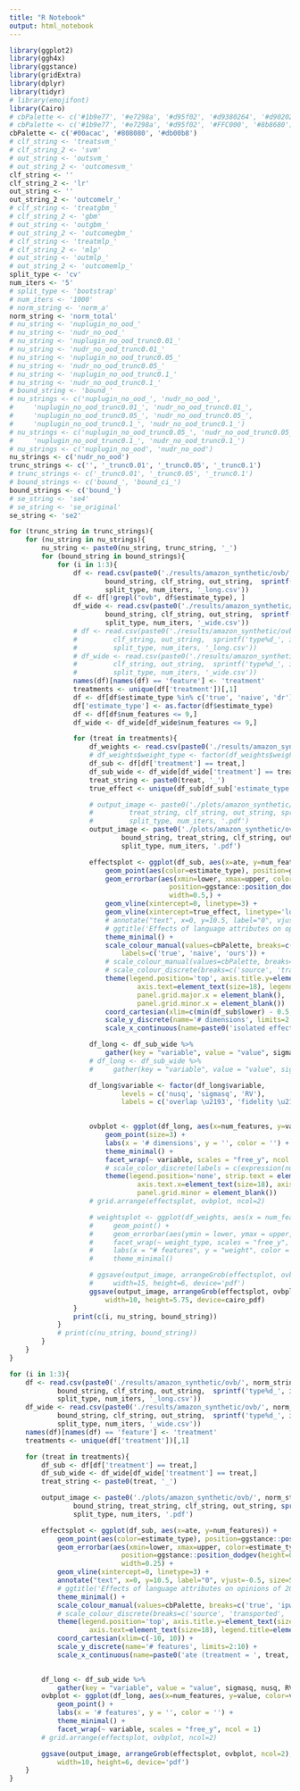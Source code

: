 ```yaml
---
title: "R Notebook"
output: html_notebook
---
```


```r
library(ggplot2)
library(ggh4x)
library(ggstance)
library(gridExtra)
library(dplyr)
library(tidyr)
# library(emojifont)
library(Cairo)
# cbPalette <- c('#1b9e77', '#e7298a', '#d95f02', '#d9380264', '#d90202', '#FFC000', '#8b8680')
# cbPalette <- c('#1b9e77', '#e7298a', '#d95f02', '#FFC000', '#8b8680')
cbPalette <- c('#00acac', '#808080', '#db00b8')
# clf_string <- 'treatsvm_'
# clf_string_2 <- 'svm'
# out_string <- 'outsvm_'
# out_string_2 <- 'outcomesvm_'
clf_string <- ''
clf_string_2 <- 'lr'
out_string <- ''
out_string_2 <- 'outcomelr_'
# clf_string <- 'treatgbm_'
# clf_string_2 <- 'gbm'
# out_string <- 'outgbm_'
# out_string_2 <- 'outcomegbm_'
# clf_string <- 'treatmlp_'
# clf_string_2 <- 'mlp'
# out_string <- 'outmlp_'
# out_string_2 <- 'outcomemlp_'
split_type <- 'cv'
num_iters <- '5'
# split_type <- 'bootstrap'
# num_iters <- '1000'
# norm_string <- 'norm_a'
norm_string <- 'norm_total'
# nu_string <- 'nuplugin_no_ood_'
# nu_string <- 'nudr_no_ood_'
# nu_string <- 'nuplugin_no_ood_trunc0.01_'
# nu_string <- 'nudr_no_ood_trunc0.01_'
# nu_string <- 'nuplugin_no_ood_trunc0.05_'
# nu_string <- 'nudr_no_ood_trunc0.05_'
# nu_string <- 'nuplugin_no_ood_trunc0.1_'
# nu_string <- 'nudr_no_ood_trunc0.1_'
# bound_string <- 'bound_'
# nu_strings <- c('nuplugin_no_ood_', 'nudr_no_ood_',
#     'nuplugin_no_ood_trunc0.01_', 'nudr_no_ood_trunc0.01_',
#     'nuplugin_no_ood_trunc0.05_', 'nudr_no_ood_trunc0.05_',
#     'nuplugin_no_ood_trunc0.1_', 'nudr_no_ood_trunc0.1_')
# nu_strings <- c('nuplugin_no_ood_trunc0.05_', 'nudr_no_ood_trunc0.05_',
#     'nuplugin_no_ood_trunc0.1_', 'nudr_no_ood_trunc0.1_')
# nu_strings <- c('nuplugin_no_ood', 'nudr_no_ood')
nu_strings <- c('nudr_no_ood')
trunc_strings <- c('', '_trunc0.01', '_trunc0.05', '_trunc0.1')
# trunc_strings <- c('_trunc0.01', '_trunc0.05', '_trunc0.1')
# bound_strings <- c('bound_', 'bound_ci_')
bound_strings <- c('bound_')
# se_string <- 'se4'
# se_string <- 'se_original'
se_string <- 'se2'

```

```r
for (trunc_string in trunc_strings){
    for (nu_string in nu_strings){
        nu_string <- paste0(nu_string, trunc_string, '_')
        for (bound_string in bound_strings){
            for (i in 1:3){
                df <- read.csv(paste0('./results/amazon_synthetic/ovb/', se_string, '/norm_none/pr_label_synthetic_direct_iso_effects_RV0', 
                        bound_string, clf_string, out_string,  sprintf('type%d_', i), nu_string,
                        split_type, num_iters, '_long.csv'))
                df <- df[!grepl("ovb", df$estimate_type), ]
                df_wide <- read.csv(paste0('./results/amazon_synthetic/ovb/', se_string, '/norm_none/pr_label_synthetic_direct_iso_effects_RV0', 
                        bound_string, clf_string, out_string,  sprintf('type%d_', i), nu_string,
                        split_type, num_iters, '_wide.csv'))
                # df <- read.csv(paste0('./results/amazon_synthetic/ovb/bootstrap/norm_none/pr_label_synthetic_direct_iso_effects_', 
                #         clf_string, out_string,  sprintf('type%d_', i), nu_string,
                #         split_type, num_iters, '_long.csv'))
                # df_wide <- read.csv(paste0('./results/amazon_synthetic/ovb/bootstrap/norm_none/pr_label_synthetic_direct_iso_effects_', 
                #         clf_string, out_string,  sprintf('type%d_', i), nu_string,
                #         split_type, num_iters, '_wide.csv'))
                names(df)[names(df) == 'feature'] <- 'treatment'
                treatments <- unique(df['treatment'])[,1]
                df <- df[df$estimate_type %in% c('true', 'naive', 'dr'),]
                df['estimate_type'] <- as.factor(df$estimate_type)
                df <- df[df$num_features <= 9,]
                df_wide <- df_wide[df_wide$num_features <= 9,]

                for (treat in treatments){
                    df_weights <- read.csv(paste0('./results/amazon_synthetic/weights/', treat, '_', clf_string_2, '_weights', trunc_string, '.csv'))
                    # df_weights$weight_type <- factor(df_weights$weight_type, levels = c('1/p(a=1|a^c)', '1/p(a=0|a^c)', 'a/p(a=1|a^c)', '(1-a)/p(a=0|a^c)'))
                    df_sub <- df[df['treatment'] == treat,]
                    df_sub_wide <- df_wide[df_wide['treatment'] == treat,]
                    treat_string <- paste0(treat, '_')
                    true_effect <- unique(df_sub[df_sub['estimate_type'] == 'true',]$ate)

                    # output_image <- paste0('./plots/amazon_synthetic/ovb/bootstrap/norm_none/pr_label_synthetic_direct1.00.0_iso_effects_', 
                    #         treat_string, clf_string, out_string, sprintf('type%d_', i), nu_string, 
                    #         split_type, num_iters, '.pdf')
                    output_image <- paste0('./plots/amazon_synthetic/ovb/', se_string, '/norm_none/pr_label_synthetic_direct1.00.0_iso_effects_RV0', 
                            bound_string, treat_string, clf_string, out_string, sprintf('type%d_', i), nu_string, 
                            split_type, num_iters, '.pdf')

                    effectsplot <- ggplot(df_sub, aes(x=ate, y=num_features)) + 
                        geom_point(aes(color=estimate_type), position=ggstance::position_dodgev(height=0.5), size=3) +
                        geom_errorbar(aes(xmin=lower, xmax=upper, color=estimate_type),
                                        position=ggstance::position_dodgev(height=0.5),
                                        width=0.5,) +
                        geom_vline(xintercept=0, linetype=3) +
                        geom_vline(xintercept=true_effect, linetype='longdash', color='#00acac') +
                        # annotate("text", x=0, y=10.5, label="0", vjust=-0.5, size=5) +
                        # ggtitle('Effects of language attributes on opinions of 2019 HK protests') + 
                        theme_minimal() +
                        scale_colour_manual(values=cbPalette, breaks=c('true', 'naive', 'dr'),
                            labels=c('true', 'naive', 'ours')) +
                        # scale_colour_manual(values=cbPalette, breaks=c('true', 'ipw', 'dr', 'outcome model', 'naive')) +
                        # scale_colour_discrete(breaks=c('source', 'transported', 'target')) + 
                        theme(legend.position='top', axis.title.y=element_text(size=20), plot.title = element_text(hjust = 0.5),
                                axis.text=element_text(size=18), legend.title=element_blank(), legend.text=element_text(size=18), axis.title.x=element_text(size=20),
                                panel.grid.major.x = element_blank(),    # Remove major grid lines
                                panel.grid.minor.x = element_blank())  +
                        coord_cartesian(xlim=c(min(df_sub$lower) - 0.5, max(df_sub$upper) + 0.5)) +
                        scale_y_discrete(name='# dimensions', limits=2:9) +
                        scale_x_continuous(name=paste0('isolated effect (intervention = ', treat, ')'))    

                    df_long <- df_sub_wide %>% 
                        gather(key = "variable", value = "value", sigmasq, nusq, RV)
                    # df_long <- df_sub_wide %>% 
                    #     gather(key = "variable", value = "value", sigmasq, nusq)

                    df_long$variable <- factor(df_long$variable, 
                            levels = c('nusq', 'sigmasq', 'RV'),
                            labels = c('overlap \u2193', 'fidelity \u2193', 'robustness value \u2191'))

                    
                    ovbplot <- ggplot(df_long, aes(x=num_features, y=value, color=variable)) + 
                        geom_point(size=3) +
                        labs(x = '# dimensions', y = '', color = '') +
                        theme_minimal() +
                        facet_wrap(~ variable, scales = "free_y", ncol = 1) +  # Use labeller for strip titles) + 
                        # scale_color_discrete(labels = c(expression(nu^2), expression(sigma^2), 'Robustness value')) + # Use expressions here
                        theme(legend.position='none', strip.text = element_text(size = 16), axis.title.y=element_text(size=20), plot.title = element_text(hjust = 0.5),
                                axis.text.x=element_text(size=18), axis.text.y=element_text(size=14), axis.title.x=element_text(size=20),
                                panel.grid.minor = element_blank())
                    # grid.arrange(effectsplot, ovbplot, ncol=2)

                    # weightsplot <- ggplot(df_weights, aes(x = num_features, y = mean, color=weight_type)) +
                    #     geom_point() +                                        # Plot points
                    #     geom_errorbar(aes(ymin = lower, ymax = upper, color=weight_type), width = 0.2) +  # Add error bars
                    #     facet_wrap(~ weight_type, scales = "free_y", ncol = 1) +                           # Facet by weight_type
                    #     labs(x = "# features", y = "weight", color = '') +
                    #     theme_minimal()

                    # ggsave(output_image, arrangeGrob(effectsplot, ovbplot, weightsplot, ncol=3), 
                    #     width=15, height=6, device='pdf')
                    ggsave(output_image, arrangeGrob(effectsplot, ovbplot, ncol=2), 
                        width=10, height=5.75, device=cairo_pdf)
                }
                print(c(i, nu_string, bound_string))
            }
            # print(c(nu_string, bound_string))
        }
    }
}
```


```r
for (i in 1:3){
    df <- read.csv(paste0('./results/amazon_synthetic/ovb/', norm_string, '/pr_label_synthetic_direct_iso_effects_RV0', 
            bound_string, clf_string, out_string,  sprintf('type%d_', i), nu_string, 'norm_',
            split_type, num_iters, '_long.csv'))
    df_wide <- read.csv(paste0('./results/amazon_synthetic/ovb/', norm_string, '/pr_label_synthetic_direct_iso_effects_RV0', 
            bound_string, clf_string, out_string,  sprintf('type%d_', i), nu_string, 'norm_',
            split_type, num_iters, '_wide.csv'))
    names(df)[names(df) == 'feature'] <- 'treatment'
    treatments <- unique(df['treatment'])[,1]

    for (treat in treatments){
        df_sub <- df[df['treatment'] == treat,]
        df_sub_wide <- df_wide[df_wide['treatment'] == treat,]
        treat_string <- paste0(treat, '_')

        output_image <- paste0('./plots/amazon_synthetic/ovb/', norm_string, '/pr_label_synthetic_direct1.00.0_iso_effects_RV0', 
                bound_string, treat_string, clf_string, out_string, sprintf('type%d_', i), nu_string, 'norm_',
                split_type, num_iters, '.pdf')

        effectsplot <- ggplot(df_sub, aes(x=ate, y=num_features)) + 
            geom_point(aes(color=estimate_type), position=ggstance::position_dodgev(height=0.5)) +
            geom_errorbar(aes(xmin=lower, xmax=upper, color=estimate_type),
                            position=ggstance::position_dodgev(height=0.5),
                            width=0.25) +
            geom_vline(xintercept=0, linetype=3) +
            annotate("text", x=0, y=10.5, label="0", vjust=-0.5, size=5) +
            # ggtitle('Effects of language attributes on opinions of 2019 HK protests') + 
            theme_minimal() +
            scale_colour_manual(values=cbPalette, breaks=c('true', 'ipw', 'dr', 'ovb', 'ovb_ci', 'outcome model', 'naive')) +
            # scale_colour_discrete(breaks=c('source', 'transported', 'target')) + 
            theme(legend.position='top', axis.title.y=element_text(size=20), plot.title = element_text(hjust = 0.5),
                    axis.text=element_text(size=18), legend.title=element_blank(), legend.text=element_text(size=18), axis.title.x=element_text(size=20))  +
            coord_cartesian(xlim=c(-10, 10)) +
            scale_y_discrete(name='# features', limits=2:10) +
            scale_x_continuous(name=paste0('ate (treatment = ', treat, ')'))
        

        df_long <- df_sub_wide %>% 
            gather(key = "variable", value = "value", sigmasq, nusq, RV)
        ovbplot <- ggplot(df_long, aes(x=num_features, y=value, color=variable)) + 
            geom_point() +
            labs(x = '# features', y = '', color = '') +
            theme_minimal() +
            facet_wrap(~ variable, scales = "free_y", ncol = 1)
        # grid.arrange(effectsplot, ovbplot, ncol=2)

        ggsave(output_image, arrangeGrob(effectsplot, ovbplot, ncol=2), 
            width=10, height=6, device='pdf')
    }
}
```